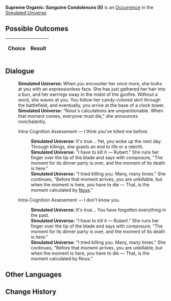 {{Simulated Universe Event Infobox
|title         = Supreme Organic: Sanguine Condolences (II)
|image         = Trailblaze Secret 12.png
|type          =
|domains_su    = 
|domains_ext   = 
|domains_swarm = 
|domains_gng   = 
|requirements  =
|prev          = {{tx}}
|next          = {{tx}}
|indexRewards  =
|characters    = Nous
}}
'''Supreme Organic: Sanguine Condolences (II)''' is an [[Simulated Universe/Occurrence|Occurrence]] in the [[Simulated Universe]].

==Possible Outcomes==
{| class="article-table"
!Choice
!Result

|}

<!--
==Gameplay Notes==

-->
==Dialogue==
{{Dialogue Start}}
:'''Simulated Universe:''' When you encounter her once more, she looks at you with an expressionless face. She has just gathered her hair into a bun, and her earrings sway in the midst of the gunfire. Without a word, she waves at you. You follow her candy-colored skirt through the battlefield, and eventually, you arrive at the base of a clock tower.
:'''Simulated Universe:''' "Nous's calculations are unquestionable. When that moment comes, everyone must die," she announces nonchalantly.
:{{DIcon|Arrow}} Intra-Cognition Assessment &mdash; I think you've killed me before.
::'''Simulated Universe:''' It's true... Yet, you woke up the next day. Through killings, she grants an end to life or a rebirth.
::'''Simulated Universe:''' "I have to kill it &mdash; Rubert." She runs her finger over the tip of the blade and says with composure, "The moment for its dinner party is over, and the moment of its death is here."
::'''Simulated Universe:''' "I tried killing you. Many, many times." She continues, "Before that moment arrives, you are unkillable, but when the moment is here, you have to die &mdash; That, is the moment calculated by [[Nous]]."
:{{DIcon|Arrow}} Intra-Cognition Assessment &mdash; I don't know you.
::'''Simulated Universe:''' It's true... You have forgotten everything in the past.
::'''Simulated Universe:''' "I have to kill it &mdash; Rubert." She runs her finger over the tip of the blade and says with composure, "The moment for its dinner party is over, and the moment of its death is here."
::'''Simulated Universe:''' "I tried killing you. Many, many times." She continues, "Before that moment arrives, you are unkillable, but when the moment is here, you have to die &mdash; That, is the moment calculated by Nous."
{{Dialogue End}}

==Other Languages==
{{Other Languages
|en   = Supreme Organic: Sanguine Condolences (II)
|zhs  = 极致有机：「血色吊唁」•其二
|zht  = 極致有機：「血色弔唁」•其二
|ja   = {{Rubi|有機|ゆうき}}の{{Rubi|極致|きょくち}}：「{{Rubi|血色|ちいろ}}の{{Rubi|弔|とむら}}い」・その2
|ko   = 궁극의 유기: 「핏빛 조의」•2
|es   = Orgánico supremo: condolencias rojizas II
|fr   = Suprématie organique&nbsp;: Condoléances écarlates (II)
|ru   = Высший органик: Багровые соболезнования II
|th   = อินทรีย์ขั้นสุด: "การไว้อาลัยสีโลหิต" (2)
|vi   = Hữu Cơ Tối Cao: Lời Chia Buồn Đẫm Máu 2
|de   = Organische Höchststufe: Blutrotes Beileid (II)
|id   = Organik Maksimal: "Penghormatan Merah Darah" (2)
|pt   = Orgânico Supremo: Condolências Sanguíneas (II)
}}

==Change History==
{{Change History|1.6}}
